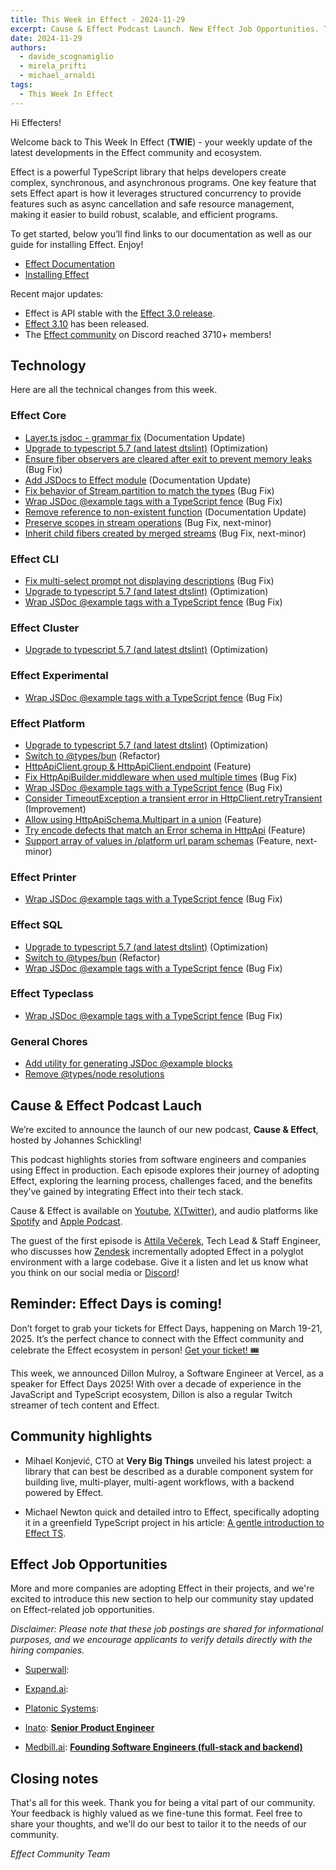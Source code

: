 ```yaml
---
title: This Week in Effect - 2024-11-29
excerpt: Cause & Effect Podcast Launch. New Effect Job Opportunities. Technical updates in Effect.
date: 2024-11-29
authors:
  - davide_scognamiglio
  - mirela_prifti
  - michael_arnaldi
tags:
  - This Week In Effect
---
```



Hi Effecters!

Welcome back to This Week In Effect (**TWIE**) - your weekly update of the latest developments in the Effect community and ecosystem.

Effect is a powerful TypeScript library that helps developers create complex, synchronous, and asynchronous programs. One key feature that sets Effect apart is how it leverages structured concurrency to provide features such as async cancellation and safe resource management, making it easier to build robust, scalable, and efficient programs.

To get started, below you’ll find links to our documentation as well as our guide for installing Effect. Enjoy!

- [Effect Documentation](/docs/getting-started/introduction/)
- [Installing Effect](/docs/getting-started/installation/)

Recent major updates:

- Effect is API stable with the [Effect 3.0 release](https://effect.website/blog/effect-3.0).
- [Effect 3.10](https://effect.website/blog/effect-3.10) has been released.
- The [Effect community](https://discord.gg/effect-ts) on Discord reached 3710+ members!

## Technology

Here are all the technical changes from this week.

### Effect Core
- [Layer.ts jsdoc - grammar fix](https://github.com/Effect-TS/effect/pull/3985) (Documentation Update)
- [Upgrade to typescript 5.7 (and latest dtslint)](https://github.com/Effect-TS/effect/pull/3990) (Optimization)
- [Ensure fiber observers are cleared after exit to prevent memory leaks](https://github.com/Effect-TS/effect/pull/3998) (Bug Fix)
- [Add JSDocs to Effect module](https://github.com/Effect-TS/effect/pull/3979) (Documentation Update)
- [Fix behavior of Stream.partition to match the types](https://github.com/Effect-TS/effect/pull/4004) (Bug Fix)
- [Wrap JSDoc @example tags with a TypeScript fence](https://github.com/Effect-TS/effect/pull/4007) (Bug Fix)
- [Remove reference to non-existent function](https://github.com/Effect-TS/effect/pull/4013) (Documentation Update)
- [Preserve scopes in stream operations](https://github.com/Effect-TS/effect/pull/3989) (Bug Fix, next-minor)
- [Inherit child fibers created by merged streams](https://github.com/Effect-TS/effect/pull/3997) (Bug Fix, next-minor)


### Effect CLI
- [Fix multi-select prompt not displaying descriptions](https://github.com/Effect-TS/effect/pull/3992) (Bug Fix)
- [Upgrade to typescript 5.7 (and latest dtslint)](https://github.com/Effect-TS/effect/pull/3990) (Optimization)
- [Wrap JSDoc @example tags with a TypeScript fence](https://github.com/Effect-TS/effect/pull/4007) (Bug Fix)


### Effect Cluster
- [Upgrade to typescript 5.7 (and latest dtslint)](https://github.com/Effect-TS/effect/pull/3990) (Optimization)


### Effect Experimental
- [Wrap JSDoc @example tags with a TypeScript fence](https://github.com/Effect-TS/effect/pull/4007) (Bug Fix)


### Effect Platform
- [Upgrade to typescript 5.7 (and latest dtslint)](https://github.com/Effect-TS/effect/pull/3990) (Optimization)
- [Switch to @types/bun](https://github.com/Effect-TS/effect/pull/3996) (Refactor)
- [HttpApiClient.group & HttpApiClient.endpoint](https://github.com/Effect-TS/effect/pull/3977) (Feature)
- [Fix HttpApiBuilder.middleware when used multiple times](https://github.com/Effect-TS/effect/pull/4005) (Bug Fix)
- [Wrap JSDoc @example tags with a TypeScript fence](https://github.com/Effect-TS/effect/pull/4007) (Bug Fix)
- [Consider TimeoutException a transient error in HttpClient.retryTransient](https://github.com/Effect-TS/effect/pull/4014) (Improvement)
- [Allow using HttpApiSchema.Multipart in a union](https://github.com/Effect-TS/effect/pull/4016) (Feature)
- [Try encode defects that match an Error schema in HttpApi](https://github.com/Effect-TS/effect/pull/4017) (Feature)
- [Support array of values in /platform url param schemas](https://github.com/Effect-TS/effect/pull/4015) (Feature, next-minor)


### Effect Printer
- [Wrap JSDoc @example tags with a TypeScript fence](https://github.com/Effect-TS/effect/pull/4007) (Bug Fix)


### Effect SQL
- [Upgrade to typescript 5.7 (and latest dtslint)](https://github.com/Effect-TS/effect/pull/3990) (Optimization)
- [Switch to @types/bun](https://github.com/Effect-TS/effect/pull/3996) (Refactor)
- [Wrap JSDoc @example tags with a TypeScript fence](https://github.com/Effect-TS/effect/pull/4007) (Bug Fix)


### Effect Typeclass
- [Wrap JSDoc @example tags with a TypeScript fence](https://github.com/Effect-TS/effect/pull/4007) (Bug Fix)


### General Chores
- [Add utility for generating JSDoc @example blocks](https://github.com/Effect-TS/effect/pull/3994)
- [Remove @types/node resolutions](https://github.com/Effect-TS/effect/pull/4009)


## Cause & Effect Podcast Lauch
We’re excited to announce the launch of our new podcast, **Cause & Effect**, hosted by Johannes Schickling!

This podcast highlights stories from software engineers and companies using Effect in production. Each episode explores their journey of adopting Effect, exploring the learning process, challenges faced, and the benefits they’ve gained by integrating Effect into their tech stack.

Cause & Effect is available on [Youtube](https://www.youtube.com/@effect-ts), [X(Twitter)](https://x.com/EffectTS_/status/1861446144137531585), and audio platforms like [Spotify](https://open.spotify.com/episode/7Bkn7A8EXnoqWWmI0czAdz) and [Apple Podcast](https://podcasts.apple.com/us/podcast/cause-effect/id1781879869).

The guest of the first episode is [Attila Večerek](https://x.com/attilavecerek), Tech Lead & Staff Engineer, who discusses how [Zendesk](https://www.zendesk.com) incrementally adopted Effect in a polyglot environment with a large codebase. Give it a listen and let us know what you think on our social media or [Discord](https://discord.gg/effect-ts)!

<YouTube
  id="https://youtu.be/rNAqPHBQFEQ"
  title="Adopting Effect at Zendesk w/ Attila Večerek | Cause & Effect #1"
/>

## Reminder: Effect Days is coming!
Don’t forget to grab your tickets for Effect Days, happening on March 19-21, 2025. It’s the perfect chance to connect with the Effect community and celebrate the Effect ecosystem in person! [Get your ticket! 🎟️](https://effect.website/events/effect-days)

This week, we announced Dillon Mulroy, a Software Engineer at Vercel, as a speaker for Effect Days 2025! With over a decade of experience in the JavaScript and TypeScript ecosystem, Dillon is also a regular Twitch streamer of tech content and Effect.
<Tweet id="1861024158240416249" />


## Community highlights

- Mihael Konjević, CTO at **Very Big Things** unveiled his latest project: a library that can best be described as a durable component system for building live, multi-player, multi-agent workflows, with a backend powered by Effect.
  <Tweet id="1861669770271031455" />

- Michael Newton quick and detailed intro to Effect, specifically adopting it in a greenfield TypeScript project in his article: [A gentle introduction to Effect TS](https://blog.mavnn.co.uk/2024/09/16/intro_to_effect_ts.html).


## Effect Job Opportunities

More and more companies are adopting Effect in their projects, and we're excited to introduce this new section to help our community stay updated on Effect-related job opportunities. 

*Disclaimer: Please note that these job postings are shared for informational purposes, and we encourage applicants to verify details directly with the hiring companies.*

- [Superwall](https://superwall.com):
  <Tweet id="1854248980454228411" />

- [Expand.ai](https://www.expand.ai):
  <Tweet id="1858674403430854823" />

- [Platonic Systems](https://platonic.systems/):
  <Tweet id="1861470819861311945" />

- [Inato](https://inato.com/about): 
[**Senior Product Engineer**](https://jobs.lever.co/inato/2bbbe759-d4ce-4cc4-8267-8bc998189469)

- [Medbill.ai](https://medbill.ai): 
[**Founding Software Engineers (full-stack and backend)**](https://www.linkedin.com/posts/codingtom_medbill-ai-activity-7260092522708762624-N7TH)


## Closing notes

That's all for this week. Thank you for being a vital part of our community. Your feedback is highly valued as we fine-tune this format. Feel free to share your thoughts, and we'll do our best to tailor it to the needs of our community.

_Effect Community Team_
